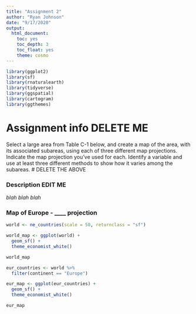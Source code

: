 ```yaml
---
title: "Assignment 2"
author: "Ryan Johnson"
date: "9/17/2020"
output: 
  html_document:
    toc: yes
    toc_depth: 3  
    toc_float: yes
    theme: cosmo
---
```

```r
library(ggplot2)
library(sf)
library(rnaturalearth)
library(tidyverse)
library(ggspatial)
library(cartogram)
library(ggthemes)
```

# Assignment info DELETE ME
Select a large area from Table C-1 below, and create a map of the area, with its associated subareas,
using each of three different map projections. Indicate the map projection you’ve used for each. Identify a
variable and use at least three different methods to show how it varies among the subareas.
# DELETE THE ABOVE


### Description EDIT ME

*blah blah blah*

### Map of Europe - ____ projection

```r
world <- ne_countries(scale = 50, returnclass = "sf") 

world_map <- ggplot(world) +
  geom_sf() +
  theme_economist_white()

world_map
```

```r
eur_countries <- world %>%
  filter(continent == "Europe")

eur_map <- ggplot(eur_countries) +
  geom_sf() +
  theme_economist_white()

eur_map
```

